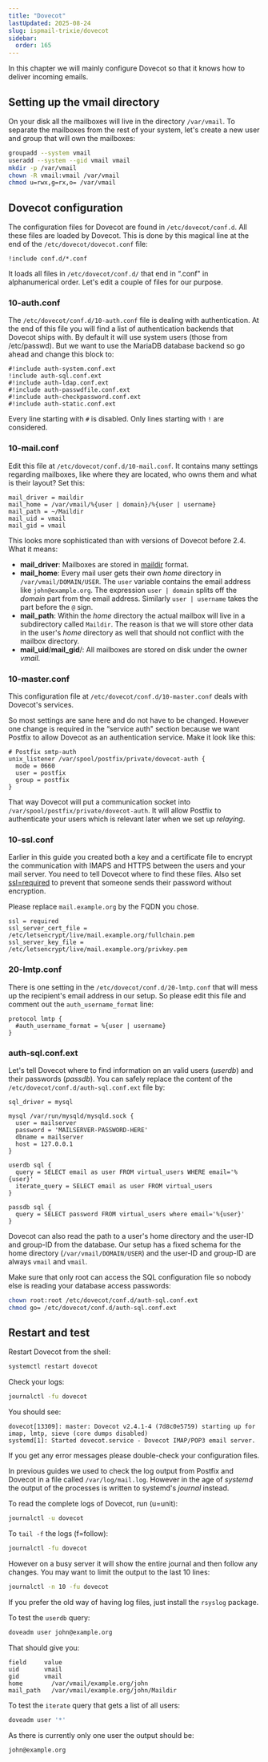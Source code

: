 ```yaml
---
title: "Dovecot"
lastUpdated: 2025-08-24
slug: ispmail-trixie/dovecot
sidebar:
  order: 165
---
```



<StepListReceive currentStep={4} />

In this chapter we will mainly configure Dovecot so that it knows how to deliver incoming emails.

## Setting up the vmail directory

On your disk all the mailboxes will live in the directory `/var/vmail`. To separate the mailboxes from the rest of your
system, let's create a new user and group that will own the mailboxes:

```sh
groupadd --system vmail
useradd --system --gid vmail vmail
mkdir -p /var/vmail
chown -R vmail:vmail /var/vmail
chmod u=rwx,g=rx,o= /var/vmail
```

## Dovecot configuration

The configuration files for Dovecot are found in `/etc/dovecot/conf.d`. All these files are loaded by Dovecot. This is
done by this magical line at the end of the `/etc/dovecot/dovecot.conf` file:

```
!include conf.d/*.conf
```

It loads all files in `/etc/dovecot/conf.d/` that end in “.conf" in alphanumerical order. Let's edit a couple of files
for our purpose.

### 10-auth.conf

The `/etc/dovecot/conf.d/10-auth.conf` file is dealing with authentication. At the end of this file you will find a list
of authentication backends that Dovecot ships with. By default it will use system users (those from /etc/passwd). But we
want to use the MariaDB database backend so go ahead and change this block to:

```
#!include auth-system.conf.ext
!include auth-sql.conf.ext
#!include auth-ldap.conf.ext
#!include auth-passwdfile.conf.ext
#!include auth-checkpassword.conf.ext
#!include auth-static.conf.ext
```

Every line starting with `#` is disabled. Only lines starting with `!` are considered.

### 10-mail.conf

Edit this file at `/etc/dovecot/conf.d/10-mail.conf`. It contains many settings regarding mailboxes, like where they are
located, who owns them and what is their layout? Set this:

```
mail_driver = maildir
mail_home = /var/vmail/%{user | domain}/%{user | username}
mail_path = ~/Maildir
mail_uid = vmail
mail_gid = vmail
```

This looks more sophisticated than with versions of Dovecot before 2.4. What it means:

- **mail_driver**: Mailboxes are stored in
  [maildir](https://doc.dovecot.org/2.4.1/core/config/mailbox_formats/maildir.html#maildir-mailbox-format) format.
- **mail_home**: Every mail user gets their own _home_ directory in `/var/vmail/DOMAIN/USER`. The `user` variable
  contains the email address like `john@example.org`. The expression `user | domain` splits off the _domain_ part from
  the email address. Similarly `user | username` takes the part before the `@` sign.
- **mail_path**: Within the _home_ directory the actual mailbox will live in a subdirectory called `Maildir`. The reason
  is that we will store other data in the user's _home_ directory as well that should not conflict with the mailbox
  directory.
- **mail_uid**/**mail_gid**/: All mailboxes are stored on disk under the owner _vmail_.

### 10-master.conf

This configuration file at `/etc/dovecot/conf.d/10-master.conf` deals with Dovecot's services.

So most settings are sane here and do not have to be changed. However one change is required in the “service auth"
section because we want Postfix to allow Dovecot as an authentication service. Make it look like this:

```
# Postfix smtp-auth
unix_listener /var/spool/postfix/private/dovecot-auth {
  mode = 0660
  user = postfix
  group = postfix
}
```

That way Dovecot will put a communication socket into `/var/spool/postfix/private/dovecot-auth`. It will allow Postfix
to authenticate your users which is relevant later when we set up _relaying_.

### 10-ssl.conf

Earlier in this guide you created both a key and a certificate file to encrypt the communication with IMAPS and HTTPS
between the users and your mail server. You need to tell Dovecot where to find these files. Also set
[ssl=required](https://doc.dovecot.org/2.4.1/core/config/ssl.html#how-to-specify-when-ssl-tls-is-required) to prevent
that someone sends their password without encryption.

<Aside type="danger" title="Important">

Please replace `mail.example.org` by the FQDN you chose.

</Aside>

```
ssl = required
ssl_server_cert_file = /etc/letsencrypt/live/mail.example.org/fullchain.pem
ssl_server_key_file = /etc/letsencrypt/live/mail.example.org/privkey.pem
```

### 20-lmtp.conf

There is one setting in the `/etc/dovecot/conf.d/20-lmtp.conf` that will mess up the recipient's email address in our
setup. So please edit this file and comment out the `auth_username_format` line:

```
protocol lmtp {
  #auth_username_format = %{user | username}
}

```

### auth-sql.conf.ext

Let's tell Dovecot where to find information on an valid users (_userdb_) and their passwords (_passdb_). You can safely
replace the content of the `/etc/dovecot/conf.d/auth-sql.conf.ext` file by:

```
sql_driver = mysql

mysql /var/run/mysqld/mysqld.sock {
  user = mailserver
  password = 'MAILSERVER-PASSWORD-HERE'
  dbname = mailserver
  host = 127.0.0.1
}

userdb sql {
  query = SELECT email as user FROM virtual_users WHERE email='%{user}'
  iterate_query = SELECT email as user FROM virtual_users
}

passdb sql {
  query = SELECT password FROM virtual_users where email='%{user}'
}
```

Dovecot can also read the path to a user's home directory and the user-ID and group-ID from the database. Our setup has
a fixed schema for the home directory (`/var/vmail/DOMAIN/USER`) and the user-ID and group-ID are always `vmail` and
`vmail`.

Make sure that only root can access the SQL configuration file so nobody else is reading your database access passwords:

```sh
chown root:root /etc/dovecot/conf.d/auth-sql.conf.ext
chmod go= /etc/dovecot/conf.d/auth-sql.conf.ext
```

## Restart and test

Restart Dovecot from the shell:

```sh
systemctl restart dovecot
```

Check your logs:

```sh
journalctl -fu dovecot
```

You should see:

```
dovecot[13309]: master: Dovecot v2.4.1-4 (7d8c0e5759) starting up for imap, lmtp, sieve (core dumps disabled)
systemd[1]: Started dovecot.service - Dovecot IMAP/POP3 email server.
```

If you get any error messages please double-check your configuration files.

<Aside type="tip" title="Why there is no /var/log/mail.log?">

In previous guides we used to check the log output from Postfix and Dovecot in a file called `/var/log/mail.log`.
However in the age of _systemd_ the output of the processes is written to systemd's _journal_ instead.

To read the complete logs of Dovecot, run (u=unit):

```sh
journalctl -u dovecot
```

To `tail -f` the logs (f=follow):

```sh
journalctl -fu dovecot
```

However on a busy server it will show the entire journal and then follow any changes. You may want to limit the output
to the last 10 lines:

```sh
journalctl -n 10 -fu dovecot
```

If you prefer the old way of having log files, just install the `rsyslog` package.

</Aside>

<Aside icon="approve-check-circle" title="Test it">

To test the `userdb` query:

```sh
doveadm user john@example.org
```

That should give you:

```
field     value
uid       vmail
gid       vmail
home	    /var/vmail/example.org/john
mail_path	/var/vmail/example.org/john/Maildir
```

To test the `iterate` query that gets a list of all users:

```sh
doveadm user '*'
```

As there is currently only one user the output should be:

```
john@example.org
```

</Aside>
